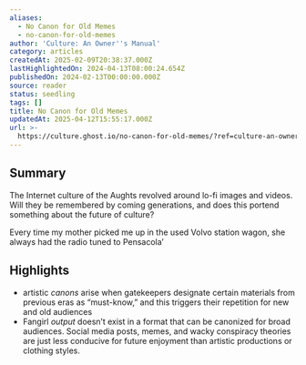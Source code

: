 ```yaml
---
aliases:
  - No Canon for Old Memes
  - no-canon-for-old-memes
author: 'Culture: An Owner''s Manual'
category: articles
createdAt: 2025-02-09T20:38:37.000Z
lastHighlightedOn: 2024-04-13T08:00:24.654Z
publishedOn: 2024-02-13T00:00:00.000Z
source: reader
status: seedling
tags: []
title: No Canon for Old Memes
updatedAt: 2025-04-12T15:55:17.000Z
url: >-
  https://culture.ghost.io/no-canon-for-old-memes/?ref=culture-an-owners-manual-newsletter
---
```

## Summary

The Internet culture of the Aughts revolved around lo-fi images and videos. Will they be remembered by coming generations, and does this portend something about the future of culture?

Every time my mother picked me up in the used Volvo station wagon, she always had the radio tuned to Pensacola’

## Highlights

- artistic _canons_ arise when gatekeepers designate certain materials from previous eras as “must-know,” and this triggers their repetition for new and old audiences
- Fangirl _output_ doesn’t exist in a format that can be canonized for broad audiences. Social media posts, memes, and wacky conspiracy theories are just less conducive for future enjoyment than artistic productions or clothing styles.
